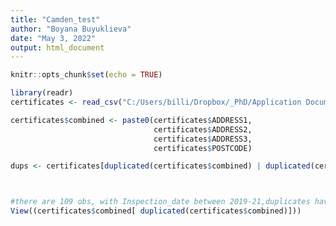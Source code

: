 ```yaml
---
title: "Camden_test"
author: "Boyana Buyuklieva"
date: "May 3, 2022"
output: html_document
---
```


```r
knitr::opts_chunk$set(echo = TRUE)
```


```r
library(readr)
certificates <- read_csv("C:/Users/billi/Dropbox/_PhD/Application Documents/CASA RA/RA OS NARRATE CASA/Data/5K_Sample__epc-certificates/certificates.csv")
```


```r
certificates$combined <- paste0(certificates$ADDRESS1, 
                                certificates$ADDRESS2, 
                                certificates$ADDRESS3,
                                certificates$POSTCODE)

dups <- certificates[duplicated(certificates$combined) | duplicated(certificates$combined, fromLast = TRUE),]



#there are 109 obs, with Inspection_date between 2019-21,duplicates have the same date 
View((certificates$combined[ duplicated(certificates$combined)]))

```

